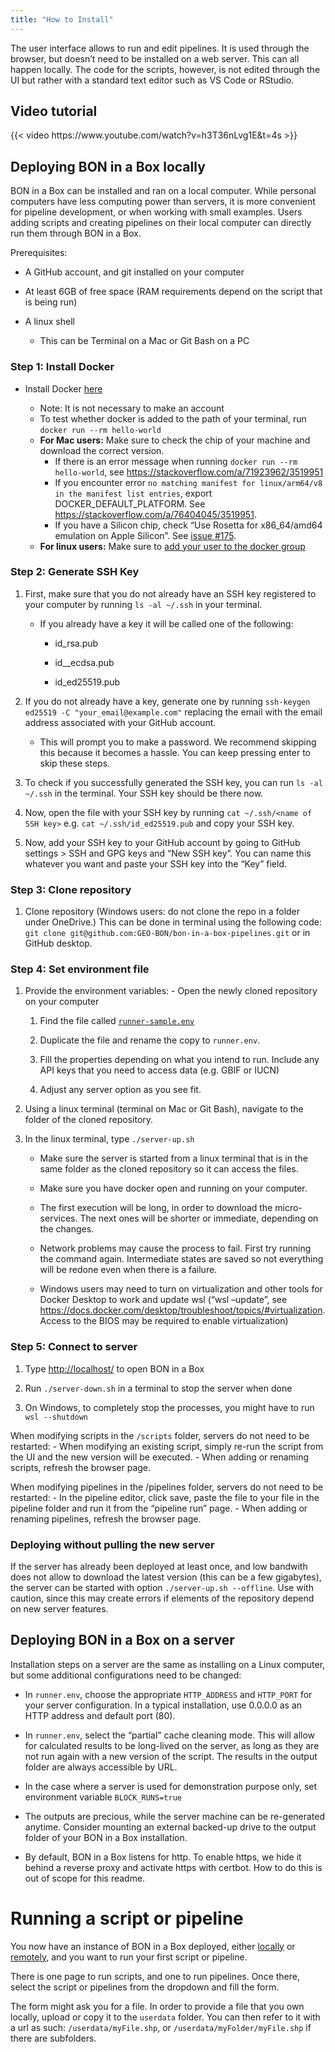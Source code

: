 ```yaml
---
title: "How to Install"
---
```


The user interface allows to run and edit pipelines. It is used through the browser, but doesn't need to be installed on a web server. This can all happen locally. The code for the scripts, however, is not edited through the UI but rather with a standard text editor such as VS Code or RStudio.

## Video tutorial 

{{< video https://www.youtube.com/watch?v=h3T36nLvg1E&t=4s >}}

## Deploying BON in a Box locally

BON in a Box can be installed and ran on a local computer. While personal computers have less computing power than servers, it is more convenient for pipeline development, or when working with small examples. Users adding scripts and creating pipelines on their local computer can directly run them through BON in a Box.

Prerequisites:

-   A GitHub account, and git installed on your computer

-   At least 6GB of free space (RAM requirements depend on the script that is being run)

-   A linux shell

    -   This can be Terminal on a Mac or Git Bash on a PC

### Step 1: Install Docker

-   Install Docker [here](https://www.docker.com/products/docker-desktop/)

    -   Note: It is not necessary to make an account
    -   To test whether docker is added to the path of your terminal, run `docker run --rm hello-world`
    -   **For Mac users:** Make sure to check the chip of your machine and download the correct version.
        -   If there is an error message when running `docker run --rm hello-world`, see <https://stackoverflow.com/a/71923962/3519951>
        -   If you encounter error `no matching manifest for linux/arm64/v8 in the manifest list entries`, export DOCKER_DEFAULT_PLATFORM. See <https://stackoverflow.com/a/76404045/3519951>.
        -   If you have a Silicon chip, check "Use Rosetta for x86_64/amd64 emulation on Apple Silicon". See [issue #175](https://github.com/GEO-BON/bon-in-a-box-pipelines/issues/175).
    -   **For linux users:** Make sure to [add your user to the docker group](https://docs.docker.com/engine/install/linux-postinstall/)

### Step 2: Generate SSH Key

1.  First, make sure that you do not already have an SSH key registered to your computer by running `ls -al ~/.ssh` in your terminal.

    -   If you already have a key it will be called one of the following:

        -   id_rsa.pub

        -   id\_\_ecdsa.pub

        -   id_ed25519.pub

2.  If you do not already have a key, generate one by running `ssh-keygen ed25519 -C "your_email@example.com"` replacing the email with the email address associated with your GitHub account.

    -   This will prompt you to make a password. We recommend skipping this because it becomes a hassle. You can keep pressing enter to skip these steps.

3.  To check if you successfully generated the SSH key, you can run `ls -al ~/.ssh` in the terminal. Your SSH key should be there now.

4.  Now, open the file with your SSH key by running `cat ~/.ssh/<name of SSH key>` e.g. `cat ~/.ssh/id_ed25519.pub` and copy your SSH key.

5.  Now, add your SSH key to your GitHub account by going to GitHub settings \> SSH and GPG keys and "New SSH key". You can name this whatever you want and paste your SSH key into the "Key" field.

### Step 3: Clone repository

1.  Clone repository (Windows users: do not clone the repo in a folder under OneDrive.) This can be done in terminal using the following code: `git clone git@github.com:GEO-BON/bon-in-a-box-pipelines.git` or in GitHub desktop.

### Step 4: Set environment file

1.  Provide the environment variables: - Open the newly cloned repository on your computer

    1.  Find the file called [`runner-sample.env`](https://github.com/GEO-BON/bon-in-a-box-pipelines/blob/main/runner-sample.env)

    2.  Duplicate the file and rename the copy to `runner.env`.

    3.  Fill the properties depending on what you intend to run. Include any API keys that you need to access data (e.g. GBIF or IUCN)

    4.  Adjust any server option as you see fit.

2.  Using a linux terminal (terminal on Mac or Git Bash), navigate to the folder of the cloned repository.

3.  In the linux terminal, type `./server-up.sh`

    -   Make sure the server is started from a linux terminal that is in the same folder as the cloned repository so it can access the files.

    -   Make sure you have docker open and running on your computer.

    -   The first execution will be long, in order to download the micro-services. The next ones will be shorter or immediate, depending on the changes.

    -   Network problems may cause the process to fail. First try running the command again. Intermediate states are saved so not everything will be redone even when there is a failure.

    -   Windows users may need to turn on virtualization and other tools for Docker Desktop to work and update wsl ("wsl --update", see <https://docs.docker.com/desktop/troubleshoot/topics/#virtualization>. Access to the BIOS may be required to enable virtualization)

### Step 5: Connect to server

1.  Type <http://localhost/> to open BON in a Box

2.  Run `./server-down.sh` in a terminal to stop the server when done

3.  On Windows, to completely stop the processes, you might have to run `wsl --shutdown`

When modifying scripts in the `/scripts` folder, servers do not need to be restarted: - When modifying an existing script, simply re-run the script from the UI and the new version will be executed. - When adding or renaming scripts, refresh the browser page.

When modifying pipelines in the /pipelines folder, servers do not need to be restarted: - In the pipeline editor, click save, paste the file to your file in the pipeline folder and run it from the "pipeline run" page. - When adding or renaming pipelines, refresh the browser page.

### Deploying without pulling the new server

If the server has already been deployed at least once, and low bandwith does not allow to download the latest version (this can be a few gigabytes), the server can be started with option `./server-up.sh --offline`. Use with caution, since this may create errors if elements of the repository depend on new server features.

## Deploying BON in a Box on a server {#deploying-the-servers-remotely}

Installation steps on a server are the same as installing on a Linux computer, but some additional configurations need to be changed:

-   In `runner.env`, choose the appropriate `HTTP_ADDRESS` and `HTTP_PORT` for your server configuration. In a typical installation, use 0.0.0.0 as an HTTP address and default port (80).

-   In `runner.env`, select the "partial" cache cleaning mode. This will allow for calculated results to be long-lived on the server, as long as they are not run again with a new version of the script. The results in the output folder are always accessible by URL.

-   In the case where a server is used for demonstration purpose only, set environment variable `BLOCK_RUNS=true`

-   The outputs are precious, while the server machine can be re-generated anytime. Consider mounting an external backed-up drive to the output folder of your BON in a Box installation.

-   By default, BON in a Box listens for http. To enable https, we hide it behind a reverse proxy and activate https with certbot. How to do this is out of scope for this readme.

# Running a script or pipeline

You now have an instance of BON in a Box deployed, either [locally](#deploying-the-servers-locally) or [remotely](#deploying-the-servers-remotely), and you want to run your first script or pipeline.

There is one page to run scripts, and one to run pipelines. Once there, select the script or pipelines from the dropdown and fill the form.

The form might ask you for a file. In order to provide a file that you own locally, upload or copy it to the `userdata` folder. You can then refer to it with a url as such: `/userdata/myFile.shp`, or `/userdata/myFolder/myFile.shp` if there are subfolders.
